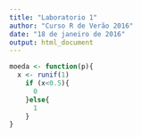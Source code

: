 ```yaml
---
title: "Laboratorio 1"
author: "Curso R de Verão 2016"
date: "18 de janeiro de 2016"
output: html_document
---
```



```r
moeda <- function(p){
  x <- runif(1)
    if (x<0.5){
      0
    }else{
      1
    }
}
```

